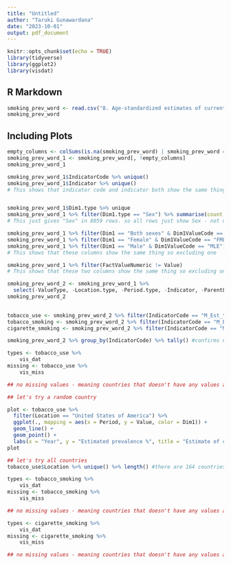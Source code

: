 ```yaml
---
title: "Untitled"
author: "Taruki Gunawardana"
date: "2023-10-01"
output: pdf_document
---
```


```r
knitr::opts_chunk$set(echo = TRUE)
library(tidyverse)
library(ggplot2)
library(visdat)
```

## R Markdown


```r
smoking_prev_word <- read.csv("8. Age-standardized estimates of current tobacco use, tobacco smoking and cigarette smoking.csv")
smoking_prev_word
```

## Including Plots


```r
empty_columns <- colSums(is.na(smoking_prev_word) | smoking_prev_word == "") == nrow(smoking_prev_word)
smoking_prev_word_1 <- smoking_prev_word[, !empty_columns]
smoking_prev_word_1
```

```r
smoking_prev_word_1$IndicatorCode %>% unique()
smoking_prev_word_1$Indicator %>% unique()
# This shows that indicator code and indicator both show the same thing therefore only keeping one


smoking_prev_word_1$Dim1.type %>% unique
smoking_prev_word_1 %>% filter(Dim1.type == "Sex") %>% summarise(count = n())
# This just gives "Sex" in 8859 rows. so all rows just show Sex - not useful

smoking_prev_word_1 %>% filter(Dim1 == "Both sexes" & Dim1ValueCode == "BTSX") %>% count()
smoking_prev_word_1 %>% filter(Dim1 == "Female" & Dim1ValueCode == "FMLE") %>% count()
smoking_prev_word_1 %>% filter(Dim1 == "Male" & Dim1ValueCode == "MLE") %>% count()
# This shows that these columns show the same thing so excluding one

smoking_prev_word_1 %>% filter(FactValueNumeric != Value)
# This shows that these two columns show the same thing so excluding one of them

smoking_prev_word_2 <- smoking_prev_word_1 %>%
  select(-ValueType, -Location.type, -Period.type, -Indicator, -ParentLocationCode, -SpatialDimValueCode, -Dim1.type, -Dim1ValueCode, -FactValueNumeric, -FactComments, -Language, -DateModified)
smoking_prev_word_2
  
```



```r

tobacco_use <- smoking_prev_word_2 %>% filter(IndicatorCode == "M_Est_tob_curr_std") #this is both smoked and smokeless tobacco (this includes cigarettes)
tobacco_smoking <- smoking_prev_word_2 %>% filter(IndicatorCode == "M_Est_smk_curr_std") #smoked tobacco 
cigarette_smoking <- smoking_prev_word_2 %>% filter(IndicatorCode == "M_Est_cig_curr_std") #cigarettes in  particular (not sure if this includes e-cigarettes though?? - probably not)

smoking_prev_word_2 %>% group_by(IndicatorCode) %>% tally() #confirms number of rows correct in each table
```




```r

types <- tobacco_use %>%
    vis_dat
missing <- tobacco_use %>%
    vis_miss

## no missing values - meaning countries that doesn't have any values are just not in the table

```


```r

## let's try a random country

plot <- tobacco_use %>% 
  filter(Location == "United States of America") %>%
  ggplot(., mapping = aes(x = Period, y = Value, color = Dim1)) +
  geom_line() +
  geom_point() +
  labs(x = "Year", y = "Estimated prevalence %", title = "Estimate of current tobacco use prevalence(%) (age-standardized rate)")
plot

## let's try all countries 
tobacco_use$Location %>% unique() %>% length() #there are 164 countries 

```



```r

types <- tobacco_smoking %>%
    vis_dat
missing <- tobacco_smoking %>%
    vis_miss

## no missing values - meaning countries that doesn't have any values are just not in the table

```


```r

types <- cigarette_smoking %>%
    vis_dat
missing <- cigarette_smoking %>%
    vis_miss

## no missing values - meaning countries that doesn't have any values are just not in the table

```



